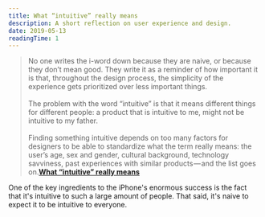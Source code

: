 ```yaml
---
title: What “intuitive” really means
description: A short reflection on user experience and design.
date: 2019-05-13
readingTime: 1
---
```


>No one writes the i-word down because they are naive, or because they don’t mean good. They write it as a reminder of how important it is that, throughout the design process, the simplicity of the experience gets prioritized over less important things.<br /><br />
The problem with the word “intuitive” is that it means different things for different people: a product that is intuitive to me, might not be intuitive to my father.<br /><br />
Finding something intuitive depends on too many factors for designers to be able to standardize what the term really means: the user’s age, sex and gender, cultural background, technology savviness, past experiences with similar products — and the list goes on.**<a href="https://uxdesign.cc/what-intuitive-really-means-12e474722ce8">What “intuitive” really means</a>**

One of the key ingredients to the iPhone's enormous success is the fact that it's intuitive to such a large amount of people. That said, it's naive to expect it to be intuitive to everyone.